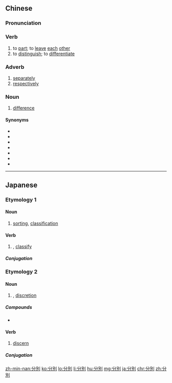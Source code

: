 {{also|分别}}
==Chinese==
{{zh-forms|s=分别}}

===Pronunciation===
{{zh-pron
|m=fēnbié
|c=fan1 bit6
|h=pfs=fûn-phe̍t
|mn=hun-pia̍t
|md=hŭng-biék
|cat=v,adv,n
}}

===Verb===
{{zh-verb}}

# to [[part]]; to [[leave]] [[each]] [[other]]
# to [[distinguish]]; to [[differentiate]]

===Adverb===
{{zh-adv}}

# [[separately]]
# [[respectively]]

===Noun===
{{zh-noun}}

# [[difference]]

====Synonyms====
* {{zh-l|不同}}
* {{zh-l|差別}}
* {{zh-l|差額}}
* {{zh-l|差分}}
* {{zh-l|差異}}
* {{zh-l|分歧}}
* {{zh-l|區別}}

{{zh-cat|Elementary}}

----

==Japanese==
{{ja-kanjitab|分|別}}

===Etymology 1===

====Noun====
{{ja-noun|ぶんべつ}}

# [[sorting]], [[classification]]

====Verb====
{{ja-verb-suru|ぶんべつ}}

# {{l|en|sort|id=separate according to certain criteria}} {{gloss|separate according to certain criteria}}, [[classify]]

=====Conjugation=====
{{ja-suru|ぶんべつ}}

===Etymology 2===

====Noun====
{{ja-noun|ふんべつ}}

# {{l|en|sense|id=sound judgement}} {{gloss|sound judgement}}, [[discretion]]

=====Compounds=====
* {{ja-r|分別盛り|ふんべつざかり}}

====Verb====
{{ja-verb-suru|ふんべつ}}

# [[discern]]

=====Conjugation=====
{{ja-suru|分別|ふんべつ|funbetsu}}

[[zh-min-nan:分別]]
[[ko:分別]]
[[lo:分別]]
[[li:分別]]
[[hu:分別]]
[[mg:分別]]
[[ja:分別]]
[[chr:分別]]
[[zh:分別]]